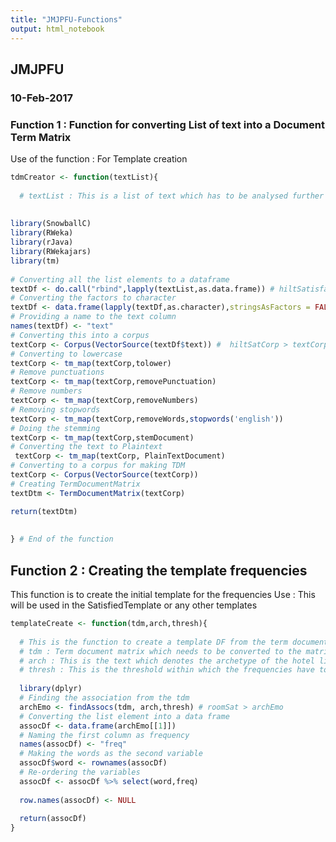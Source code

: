 ```yaml
---
title: "JMJPFU-Functions"
output: html_notebook
---
```


## JMJPFU
### 10-Feb-2017

### Function 1 : Function for converting List of text into a Document Term Matrix

Use of the function : For Template creation

```r

tdmCreator <- function(textList){
  
  # textList : This is a list of text which has to be analysed further
  
  
library(SnowballC)
library(RWeka)
library(rJava)
library(RWekajars)
library(tm)  
  
# Converting all the list elements to a dataframe
textDf <- do.call("rbind",lapply(textList,as.data.frame)) # hiltSatisfacDf > textDf
# Converting the factors to character
textDf <- data.frame(lapply(textDf,as.character),stringsAsFactors = FALSE)
# Providing a name to the text column
names(textDf) <- "text"
# Converting this into a corpus  
textCorp <- Corpus(VectorSource(textDf$text)) #  hiltSatCorp > textCorp 
# Converting to lowercase
textCorp <- tm_map(textCorp,tolower) 
# Remove punctuations
textCorp <- tm_map(textCorp,removePunctuation)
# Remove numbers
textCorp <- tm_map(textCorp,removeNumbers)
# Removing stopwords
textCorp <- tm_map(textCorp,removeWords,stopwords('english'))
# Doing the stemming
textCorp <- tm_map(textCorp,stemDocument)
# Converting the text to Plaintext
 textCorp <- tm_map(textCorp, PlainTextDocument)
# Converting to a corpus for making TDM
textCorp <- Corpus(VectorSource(textCorp))
# Creating TermDocumentMatrix
textDtm <- TermDocumentMatrix(textCorp)

return(textDtm)
 
  
} # End of the function


```


## Function 2 : Creating the template frequencies 

This function is to create the initial template for the frequencies
Use : This will be used in the SatisfiedTemplate or any other templates

```r

templateCreate <- function(tdm,arch,thresh){
  
  # This is the function to create a template DF from the term document and a charachteristic word
  # tdm : Term document matrix which needs to be converted to the matrix
  # arch : This is the text which denotes the archetype of the hotel like Room, Food, etc. This will be a character
  # thresh : This is the threshold within which the frequencies have to be found out. This will be numeric less or equal to 1
  
  library(dplyr)
  # Finding the association from the tdm
  archEmo <- findAssocs(tdm, arch,thresh) # roomSat > archEmo
  # Converting the list element into a data frame
  assocDf <- data.frame(archEmo[[1]])
  # Naming the first column as frequency
  names(assocDf) <- "freq"
  # Making the words as the second variable
  assocDf$word <- rownames(assocDf)
  # Re-ordering the variables
  assocDf <- assocDf %>% select(word,freq)
  
  row.names(assocDf) <- NULL
  
  return(assocDf)
}


```















